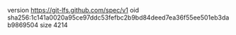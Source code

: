 version https://git-lfs.github.com/spec/v1
oid sha256:1c141a0020a95ce97ddc53fefbc2b9bd84deed7ea36f55ee501eb3dab9869504
size 4214
